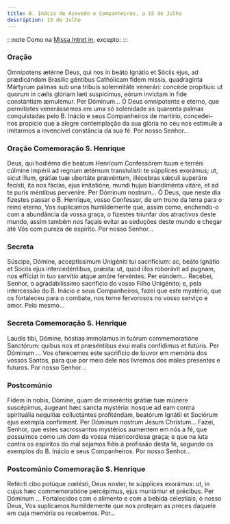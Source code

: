 ```yaml
---
title: B. Inácio de Azevedo e Companheiros, a 15 de Julho
description: 15 de Julho
---
```


:::note
Como na [Missa Intret in](/missal/comum/6muitosmartires1), excepto:
:::

### Oração

<div class="side-by-side not-content">
  <span>
    Omnipotens ætérne Deus, qui nos in beáto Ignátio et Sóciis ejus, ad prædicándam Brasilic
    géntibus Cathólicam fidem missis, quadraginta Mártyrum palmas sub una tribuis solemnitáte
    venerári: concéde propitius: ut quorum in cælis glóriam læti suspicimus, eórum invictam in fide
    constántiam æmulémur. Per Dóminum...
  </span>
  <span>
    Ó Deus omnipotente e eterno, que permitistes venerássemos em uma só solenidade as quarenta
    palmas conquistadas pelo B. Inácio e seus Companheiros de martírio, concedei-nos propício que a
    alegre contemplação da sua glória no céu nos estimule a imitarmos a invencível constância da sua
    fé. Por nosso Senhor...
  </span>
</div>

### Oração Comemoração S. Henrique

<div class="side-by-side not-content">
  <span>
    Deus, qui hodiérna die beátum Henrícum Confessórem tuum e terréni cúlmine impérii ad regnum
    ætérnum transtulísti: te súpplices exorámus; ut, sicut illum, grátiæ tuæ ubertáte prævéntum,
    illécebras sǽculi superáre fecísti, ita nos fácias, ejus imitatióne, mundi hujus blandiménta
    vitáre, et ad te puris méntibus perveníre. Per Dóminum nostrum...
  </span>
  <span>
    Ó Deus, que neste dia fizestes passar o B. Henrique, vosso Confessor, de um trono da terra para
    o reino eterno, Vos suplicamos humildemente que, assim como, enchendo-o com a abundância da
    vossa graça, o fizestes triunfar dos atractivos deste mundo, assim também nos façais evitar as
    seduções deste mundo e chegar até Vós com pureza de espírito. Por nosso Senhor...
  </span>
</div>

### Secreta

<div class="side-by-side not-content">
  <span>
    Súscipe, Dómine, acceptíssimum Unigéniti tui sacrifícium: ac, beáto Ignátio et Sóciis ejus
    intercedéntibus, præsta: ut, quod illos roborávit ad pugnam, nos effíciat in tuo servítio atque
    amóre fervéntes. Per eúndem...
  </span>
  <span>
    Recebei, Senhor, o agradabilíssimo sacrifício do vosso Filho Unigénito; e, pela intercessão do
    B. Inácio e seus Companheiros, fazei que este mystério, que os fortaleceu para o combate, nos
    torne fervorosos no vosso serviço e amor. Pelo mesmo...
  </span>
</div>

### Secreta Comemoração S. Henrique

<div class="side-by-side not-content">
  <span>
    Laudis tibi, Dómine, hóstias immolámus in tuórum commemoratióne Sanctórum: quibus nos et
    præséntibus éxui malis confídimus et futúris. Per Dóminum ...
  </span>
  <span>
    Vos oferecemos este sacrifício de louvor em memória dos vossos Santos, para que por meio dele
    nos livremos dos males presentes e futuros. Por nosso Senhor...
  </span>
</div>

### Postcomúnio

<div class="side-by-side not-content">
  <span>
    Fidem in nobis, Dómine, quam de miseréntis grátiæ tuæ múnere suscépimus, áugeant hæc sancta
    mystéria: nosque ad eam contra spirituália nequitiæ colluctántes profiténdam, beatórum Ignátii
    et Sociórum ejus exémpla confirment. Per Dóminum nostrum Jesum Christum...
  </span>
  <span>
    Fazei, Senhor, que estes sacrossantos mystérios aumentem em nós a fé, que possuímos como um dom
    da vossa misericordiosa graça; e que na luta contra os espíritos do mal sejamos fiéis à
    profissão desta fé, segundo os exemplos do B. Inácio e seus Companheiros. Por nosso Senhor...
  </span>
</div>

### Postcomúnio Comemoração S. Henrique

<div class="side-by-side not-content">
  <span>
    Refécti cibo potúque cœlésti, Deus noster, te súpplices exorámus: ut, in cujus hæc
    commemoratióne percépimus, ejus muniámur et précibus. Per Dóminum ...
  </span>
  <span>
    Fortalecidos com o alimento e com a bebida celestiais, ó nosso Deus, Vos suplicamos humildemente
    que nos protejam as preces daquele em cuja memória os recebemos. Por...
  </span>
</div>
